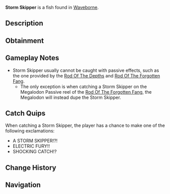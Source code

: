 {{FishInfobox
|image          = Storm Skipper.png
|rarity         = Secret
|sea            = Second Sea
|location       = [[Waveborne]]
|sublocation    = 
|sources        = Fishing Rod
|nopassive      = 1
|radar_location = 
|prog_speed     = -75
|xp             = 5000
|weather        = Windy
|time           = Night
|season         = Spring
|bait           = Golden Worm
|base_weight    = 150
|base_value     = 10000
|weight_range   = 100
|base_chance    = 1
|base_resil     = 5
}}
'''Storm Skipper''' is a {{Rarity|Secret}} fish found in [[Waveborne]].

== Description ==
{{Description|A dark blue fish crackling with light blue electric arcs, adorned with light blue spots and fins, skipping through tempests.|Bestiary Entry}}

== Obtainment ==
{{Description|It thrives in the midst of chaos.|Bestiary Hint}}
{{Fish Availability|
Waveborne
|top_rods      = 
Great Rod of Oscar\1348.47\5756.69;
Astralhook Rod\1236.33\5920.82;
Free Spirit Rod\1123.29\7295.36;
Azure Of Lagoon\1090.16\6682.25;
Fang of the Eclipse\1014.13\6574.12;
Resourceful Rod\724.6\4742.79;
Plastic Rod\543.99\6189.58;
Firefly Rod\929.86\8151.41;
Adventurer's Rod\728.86\6801.86;
Fischer's Rod\552.27\6330.25;
Lucky Rod\507.46\4484.28;
Blazebringer Rod\886.96\5527.33;
Verdant Shear Rod\810\5264.14;
Trident Rod\635.07\4347.1;
Seraphic Rod\584.18\3944.96;
Ethereal Prism Rod\579.72\3687.95;
No-Life Rod\544.6\3885.59;
Challenger's Rod\543.11\3888.36;
Rod Of The Forgotten Fang\517.23\3501.51;
Rod Of The Exalted One\504.03\3282.32;
Rod Of The Depths\474.63\3245.75;
Depthseeker Rod\466.23\3227.05;
Volcanic Rod\447.95\3110.96;
Avalanche Rod\444.93\3051.42;
Zeus Rod\438.69\3042.22;
Steady Rod\422.5\2732.48
|recommended   = Astralhook Rod
}}

== Gameplay Notes ==
* Storm Skipper usually cannot be caught with passive effects, such as the one provided by the [[Rod Of The Depths]] and [[Rod Of The Forgotten Fang]].
** The only exception is when catching a Storm Skipper on the Megalodon Passive reel of the [[Rod Of The Forgotten Fang]], the Megalodon will instead dupe the Storm Skipper.

== Catch Quips ==
When catching a Storm Skipper, the player has a chance to make one of the following exclamations:
* A STORM SKIPPER!?!
* ELECTRIC FURY!!
* SHOCKING CATCH!?

== Change History ==
{{Change History|{{subst:Current Version}}}}

== Navigation ==
{{Fish Navbox|Waveborne}}